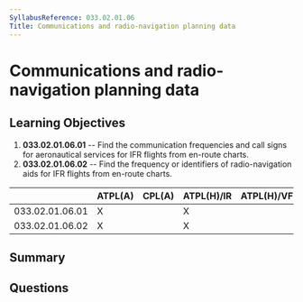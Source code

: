 ```yaml
---
SyllabusReference: 033.02.01.06
Title: Communications and radio-navigation planning data
---
```


# Communications and radio-navigation planning data

## Learning Objectives

1. **033.02.01.06.01** -- Find the communication frequencies and call signs for
   aeronautical services for IFR flights from en-route charts.
2. **033.02.01.06.02** -- Find the frequency or identifiers of radio-navigation
   aids for IFR flights from en-route charts.

|                 | ATPL(A) | CPL(A) | ATPL(H)/IR | ATPL(H)/VFR | CPL(H) | IR  | CBIR(A) |
| --------------- | ------- | ------ | ---------- | ----------- | ------ | --- | ------- |
| 033.02.01.06.01 | X       |        | X          |             |        | X   | X       |
| 033.02.01.06.02 | X       |        | X          |             |        | X   | X       |

## Summary

## Questions
